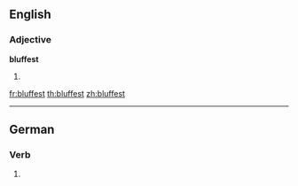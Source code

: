 ==English==

===Adjective===
'''bluffest'''

# {{superlative of|bluff}}

[[fr:bluffest]]
[[th:bluffest]]
[[zh:bluffest]]

----
==German==
===Verb===
{{infl|de}}

# {{de-verb form of|bluffen|2|s|k1}}
{{rfc-auto}}